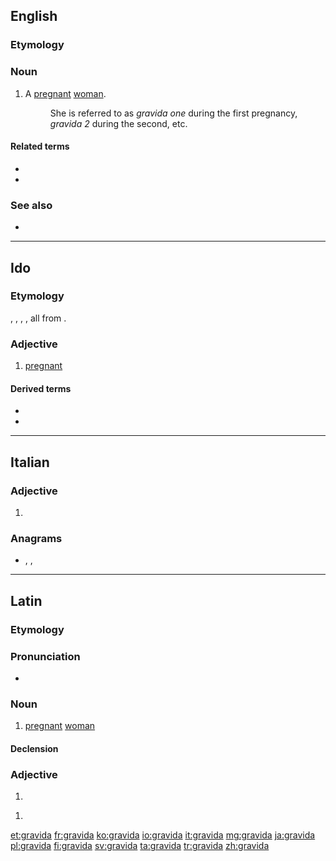 {{also|grávida|gravidă}}
==English==

===Etymology===
{{rfe|lang=en}}

===Noun===
{{en-noun|s|gravidae}}

# A [[pregnant]] [[woman]].
#: She is referred to as ''gravida one'' during the first pregnancy, ''gravida 2'' during the second, etc.

====Related terms====
* {{l|en|gravid}}
* {{l|en|primigravida}}

===See also===
* {{l|en|para}}

----

==Ido==

===Etymology===
{{borrowing|io|en|gravid}}, {{etyl|fr|io}} {{m|fr|gravide}}, {{etyl|es|io}} {{m|es|grávido}}, {{etyl|it|io}} {{m|it|gravido}}, all from {{etyl|la|io}} {{m|la|gravidus}}.

===Adjective===
{{io-adj}}

# [[pregnant]]

====Derived terms====
* {{l|io|gravideskar||to get pregnant}}
* {{l|io|gravidigar||to make pregnant}}

----

==Italian==

===Adjective===
{{head|it|adjective form}}

# {{feminine singular of|gravido|lang=it}}

===Anagrams===
* {{l|it|dragavi}}, {{l|it|gradiva}}, {{l|it|gridava}}

----

==Latin==

===Etymology===
{{rfe|la}}

===Pronunciation===
* {{a|Classical}} {{IPA|/ˈɡra.wi.da/|lang=la}}

===Noun===
{{la-noun|new=1|gravida|gravidae|f|first}}

# {{lb|la|Medieval Latin}} [[pregnant]] [[woman]]

====Declension====
{{la-decl-1st|gravid}}

===Adjective===
{{head|la|adjective form}}

# {{inflection of|gravidus||nom|and|voc|s|f|;|nom|and|voc|and|acc|p|n|lang=la}}

{{head|la|adjective form|head=gravidā}}

# {{inflection of|gravidus||abl|s|f|lang=la}}

[[et:gravida]]
[[fr:gravida]]
[[ko:gravida]]
[[io:gravida]]
[[it:gravida]]
[[mg:gravida]]
[[ja:gravida]]
[[pl:gravida]]
[[fi:gravida]]
[[sv:gravida]]
[[ta:gravida]]
[[tr:gravida]]
[[zh:gravida]]